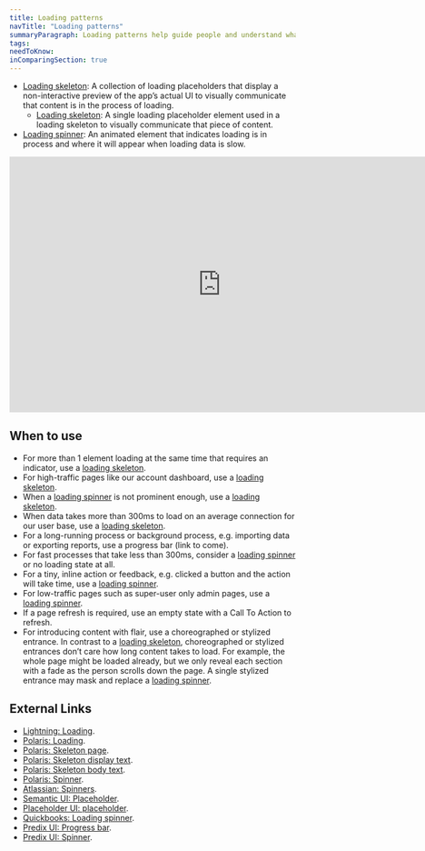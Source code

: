 ```yaml
---
title: Loading patterns
navTitle: "Loading patterns"
summaryParagraph: Loading patterns help guide people and understand what to expect.
tags:
needToKnow:
inComparingSection: true
---
```


- [Loading skeleton](/components/loading-skeleton): A collection of loading placeholders that display a non-interactive preview of the app’s actual UI to visually communicate that content is in the process of loading.
    - [Loading skeleton](/components/loading-skeleton): A single loading placeholder element used in a loading skeleton to visually communicate that piece of content.
- [Loading spinner](/components/loading-spinner): An animated element that indicates loading is in process and where it will appear when loading data is slow.

<iframe style="border: none;" width="744" height="450" src="https://www.figma.com/embed?embed_host=share&url=https%3A%2F%2Fwww.figma.com%2Ffile%2Fe3TyAOZKfLg9cA01Iy1Mgm%2FKaizen-Site-embed%3Fnode-id%3D1387%253A76" allowfullscreen></iframe>

## When to use

*   For more than 1 element loading at the same time that requires an indicator, use a [loading skeleton](/components/loading-skeleton).
*   For high-traffic pages like our account dashboard, use a [loading skeleton](/components/loading-skeleton).
*   When a [loading spinner](/components/loading-spinner) is not prominent enough, use a [loading skeleton](/components/loading-skeleton).
*   When data takes more than 300ms to load on an average connection for our user base, use a [loading skeleton](/components/loading-skeleton).
*   For a long-running process or background process, e.g. importing data or exporting reports, use a progress bar (link to come).
*   For fast processes that take less than 300ms, consider a [loading spinner](/components/loading-spinner) or no loading state at all.
*   For a tiny, inline action or feedback, e.g. clicked a button and the action will take time, use a [loading spinner](/components/loading-spinner).
*   For low-traffic pages such as super-user only admin pages, use a [loading spinner](/components/loading-spinner).
*   If a page refresh is required, use an empty state with a Call To Action to refresh.
*   For introducing content with flair, use a choreographed or stylized entrance. In contrast to a [loading skeleton](/components/loading-skeleton), choreographed or stylized entrances don’t care how long content takes to load. For example, the whole page might be loaded already, but we only reveal each section with a fade as the person scrolls down the page. A single stylized entrance may mask and replace a [loading spinner](/components/loading-spinner).

## External Links

- [Lightning: Loading](https://www.lightningdesignsystem.com/guidelines/loading/#site-main-content).
- [Polaris: Loading](https://polaris.shopify.com/components/feedback-indicators/loading).
- [Polaris: Skeleton page](https://polaris.shopify.com/components/feedback-indicators/skeleton-page#navigation).
- [Polaris: Skeleton display text](https://polaris.shopify.com/components/feedback-indicators/skeleton-display-text#navigation).
- [Polaris: Skeleton body text](https://polaris.shopify.com/components/feedback-indicators/skeleton-body-text#navigation).
- [Polaris: Spinner](https://polaris.shopify.com/components/feedback-indicators/spinner#navigation).
- [Atlassian: Spinners](https://atlassian.design/guidelines/product/components/spinners).
- [Semantic UI: Placeholder](https://semantic-ui.com/elements/placeholder.html).
- [Placeholder UI: placeholder](https://material.io/design/communication/launch-screen.html#placeholder-ui).
- [Quickbooks: Loading spinner](https://designsystem.quickbooks.com/component/loading-spinners/).
- [Predix UI: Progress bar](https://www.predix-ui.com/#/elements/px-progress-bar).
- [Predix UI: Spinner](https://www.predix-ui.com/#/elements/px-spinner).

